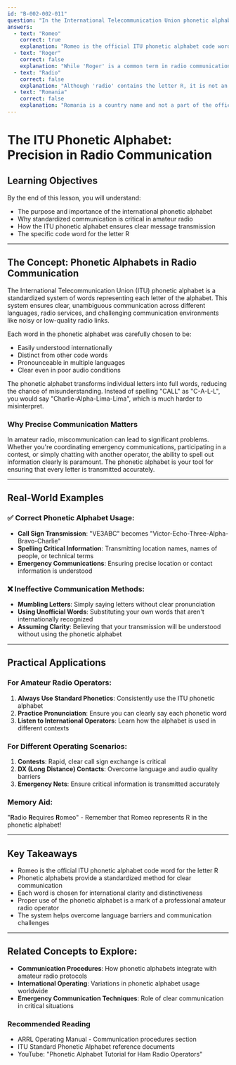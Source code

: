 ```yaml
---
id: "B-002-002-011"
question: "In the International Telecommunication Union phonetic alphabet, what is the code word for the letter R?"
answers:
  - text: "Romeo"
    correct: true
    explanation: "Romeo is the official ITU phonetic alphabet code word representing the letter R. This standardized phonetic alphabet ensures clear communication across different languages and radio services by providing a universally recognized word for each letter that sounds distinctly different from other code words."
  - text: "Roger"
    correct: false
    explanation: "While 'Roger' is a common term in radio communication meaning 'message received', it is not the phonetic alphabet code word for the letter R. Roger is an operational procedural word, not a letter representation in the ITU phonetic alphabet."
  - text: "Radio"
    correct: false
    explanation: "Although 'radio' contains the letter R, it is not an official phonetic alphabet code word. The ITU phonetic alphabet uses specific words chosen for their clarity and international recognizability, and 'radio' does not meet these standardized selection criteria."
  - text: "Romania"
    correct: false
    explanation: "Romania is a country name and not a part of the official ITU phonetic alphabet. The phonetic alphabet words are carefully selected to be easily understood across different languages and communication conditions, which 'Romania' does not accomplish."
---
```


# The ITU Phonetic Alphabet: Precision in Radio Communication

## Learning Objectives
By the end of this lesson, you will understand:
- The purpose and importance of the international phonetic alphabet
- Why standardized communication is critical in amateur radio
- How the ITU phonetic alphabet ensures clear message transmission
- The specific code word for the letter R

---

## The Concept: Phonetic Alphabets in Radio Communication

The International Telecommunication Union (ITU) phonetic alphabet is a standardized system of words representing each letter of the alphabet. This system ensures clear, unambiguous communication across different languages, radio services, and challenging communication environments like noisy or low-quality radio links.

Each word in the phonetic alphabet was carefully chosen to be:
- Easily understood internationally
- Distinct from other code words
- Pronounceable in multiple languages
- Clear even in poor audio conditions

The phonetic alphabet transforms individual letters into full words, reducing the chance of misunderstanding. Instead of spelling "CALL" as "C-A-L-L", you would say "Charlie-Alpha-Lima-Lima", which is much harder to misinterpret.

### Why Precise Communication Matters

In amateur radio, miscommunication can lead to significant problems. Whether you're coordinating emergency communications, participating in a contest, or simply chatting with another operator, the ability to spell out information clearly is paramount. The phonetic alphabet is your tool for ensuring that every letter is transmitted accurately.

---

## Real-World Examples

### ✅ Correct Phonetic Alphabet Usage:
- **Call Sign Transmission**: "VE3ABC" becomes "Victor-Echo-Three-Alpha-Bravo-Charlie"
- **Spelling Critical Information**: Transmitting location names, names of people, or technical terms
- **Emergency Communications**: Ensuring precise location or contact information is understood

### ❌ Ineffective Communication Methods:
- **Mumbling Letters**: Simply saying letters without clear pronunciation
- **Using Unofficial Words**: Substituting your own words that aren't internationally recognized
- **Assuming Clarity**: Believing that your transmission will be understood without using the phonetic alphabet

---

## Practical Applications

### For Amateur Radio Operators:
1. **Always Use Standard Phonetics**: Consistently use the ITU phonetic alphabet
2. **Practice Pronunciation**: Ensure you can clearly say each phonetic word
3. **Listen to International Operators**: Learn how the alphabet is used in different contexts

### For Different Operating Scenarios:
1. **Contests**: Rapid, clear call sign exchange is critical
2. **DX (Long Distance) Contacts**: Overcome language and audio quality barriers
3. **Emergency Nets**: Ensure critical information is transmitted accurately

### Memory Aid:
"**R**adio **R**equires **R**omeo" - Remember that Romeo represents R in the phonetic alphabet!

---

## Key Takeaways

- Romeo is the official ITU phonetic alphabet code word for the letter R
- Phonetic alphabets provide a standardized method for clear communication
- Each word is chosen for international clarity and distinctiveness
- Proper use of the phonetic alphabet is a mark of a professional amateur radio operator
- The system helps overcome language barriers and communication challenges

---

## Related Concepts to Explore:
- **Communication Procedures**: How phonetic alphabets integrate with amateur radio protocols
- **International Operating**: Variations in phonetic alphabet usage worldwide
- **Emergency Communication Techniques**: Role of clear communication in critical situations

### Recommended Reading
- ARRL Operating Manual - Communication procedures section
- ITU Standard Phonetic Alphabet reference documents
- YouTube: "Phonetic Alphabet Tutorial for Ham Radio Operators"